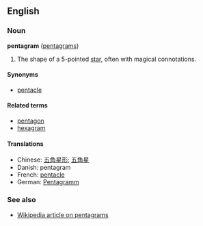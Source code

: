 ==English==
===Noun===
'''pentagram''' ([[pentagrams]])

# The shape of a 5-pointed [[star]], often with magical connotations.

====Synonyms====
*[[pentacle]]

====Related terms====
*[[pentagon]]
*[[hexagram]]

====Translations====
*Chinese: [[五角星形]]; [[五角星]]
*Danish: pentagram
*French: [[pentacle]]
*German: [[Pentagramm]]

===See also===
*[[w:Pentagram|Wikipedia article on pentagrams]]